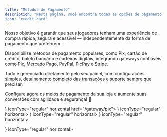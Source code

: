 ```yaml
---
title: "Métodos de Pagamento"
description: "Nesta página, você encontra todas as opções de pagamento disponíveis para integrar à sua loja Rexie. "
icon: "credit-card"
---
```


Nosso objetivo é garantir que seus jogadores tenham uma experiência de compra rápida, segura e acessível — independentemente da forma de pagamento que preferirem.

Disponibilize métodos de pagamento populares, como Pix, cartão de crédito, boleto bancário e carteiras digitais, integrando gateways confiáveis como Pix, Mercado Pago, PayPal, PicPay e Stripe.

Tudo é gerenciado diretamente pelo seu painel, com configurações simples, detalhamento completo das transações e suporte sempre que precisar.

Configure agora os meios de pagamento da sua loja e aumente suas conversões com agilidade e segurança\! 🚀

<CardGroup cols={1}>
  <Card title="Pix" icon={<svg xmlns="http://www.w3.org/2000/svg" x="0px" y="0px" width="35" height="35" viewBox="0 0 65 65">
<path fill="#4db6ac" d="M11.9,12h-0.68l8.04-8.04c2.62-2.61,6.86-2.61,9.48,0L36.78,12H36.1c-1.6,0-3.11,0.62-4.24,1.76	l-6.8,6.77c-0.59,0.59-1.53,0.59-2.12,0l-6.8-6.77C15.01,12.62,13.5,12,11.9,12z"></path><path fill="#4db6ac" d="M36.1,36h0.68l-8.04,8.04c-2.62,2.61-6.86,2.61-9.48,0L11.22,36h0.68c1.6,0,3.11-0.62,4.24-1.76	l6.8-6.77c0.59-0.59,1.53-0.59,2.12,0l6.8,6.77C32.99,35.38,34.5,36,36.1,36z"></path><path fill="#4db6ac" d="M44.04,28.74L38.78,34H36.1c-1.07,0-2.07-0.42-2.83-1.17l-6.8-6.78c-1.36-1.36-3.58-1.36-4.94,0	l-6.8,6.78C13.97,33.58,12.97,34,11.9,34H9.22l-5.26-5.26c-2.61-2.62-2.61-6.86,0-9.48L9.22,14h2.68c1.07,0,2.07,0.42,2.83,1.17	l6.8,6.78c0.68,0.68,1.58,1.02,2.47,1.02s1.79-0.34,2.47-1.02l6.8-6.78C34.03,14.42,35.03,14,36.1,14h2.68l5.26,5.26	C46.65,21.88,46.65,26.12,44.04,28.74z"></path>
</svg>} iconType="regular" horizontal href="/gateway/pix">
    
  </Card>
</CardGroup>

<CardGroup cols={1}>
  <Card title="Mercado Pago" icon={<svg xmlns="http://www.w3.org/2000/svg" x="0px" y="0px" width="35" height="35" viewBox="0 0 65 65">
<ellipse cx="23.5" cy="23.5" fill="#4fc3f7" rx="21.5" ry="15.5"></ellipse><path fill="#fafafa" d="M22.471,24.946c-1.978-5.537-4.884-10.881-6.085-12.995c-0.352-0.619-0.787-1.186-1.29-1.69 l-2.553-2.553c-0.391-0.391-1.414,0-1.414,0L9.497,8.734l-0.162,2.319L8.773,11c-0.518,0-0.938,0.42-0.938,0.938 c0,0.52,0.413,0.969,0.933,0.961c1.908-0.03,3.567,1.601,3.567,1.601h2c0.32,0.32,1.139,1.366,1.328,2.439 c0.107,0.611,0.154,1.229,0.119,1.848C15.458,24.622,16.835,26,16.835,26c-5.5-3.5-14.819-2.964-14.819-2.964l0.193,3.016L5,31 c0.919,0.212,0.744-0.626,1.765-0.504c6.199,0.741,13.57,0.004,13.57,0.004c1.5,0,1.958-0.793,2.665-1.5 C24,28,22.849,26.004,22.471,24.946z"></path><path fill="#fafafa" d="M24.913,24.946c1.978-5.537,4.884-10.881,6.085-12.995c0.352-0.619,0.787-1.186,1.29-1.69 l2.553-2.553c0.391-0.391,1.414,0,1.414,0L37.814,9l0.235,2.053L38.611,11c0.518,0,0.938,0.42,0.938,0.938 c0,0.52-0.413,0.969-0.933,0.961c-1.908-0.03-3.567,1.601-3.567,1.601h-2c-0.32,0.32-1.139,1.366-1.328,2.439 c-0.107,0.611-0.154,1.229-0.119,1.848C31.926,24.622,30.549,26,30.549,26c5.5-3.5,15-3,15-3l-0.165,3l-3,5 c-0.919,0.212-0.744-0.626-1.765-0.504c-6.199,0.741-13.57,0.004-13.57,0.004c-1.5,0-1.958-0.793-2.665-1.5 C23.384,28,24.535,26.004,24.913,24.946z"></path><path fill="#1a237e" d="M43.832,16.326c-0.311-0.415-0.644-0.808-0.992-1.187c-0.059-0.064-0.123-0.123-0.183-0.186 c-0.309-0.326-0.628-0.639-0.96-0.938c-0.026-0.023-0.053-0.045-0.079-0.068c-0.587-0.522-1.201-1.012-1.845-1.454 c0.071-0.175,0.11-0.364,0.11-0.555c0-0.792-0.643-1.437-1.481-1.437c-0.001,0-0.003,0-0.004,0l-0.015,0.002V9.32 c0-0.534-0.288-1.032-0.75-1.299L36.269,7.24c-0.221-0.085-1.356-0.478-1.946,0.113l-1.837,1.838 c-0.381-0.106-0.89-0.25-1.211-0.326C28.893,8.288,26.446,8.014,24,8c-3.031-0.004-6.095,0.39-9.018,1.275l-1.921-1.921 c-0.59-0.59-1.725-0.199-2.018-0.079L9.75,8.021C9.288,8.288,9,8.786,9,9.32v1.186L8.938,10.5c-0.793,0-1.438,0.646-1.438,1.438 c0,0.311,0.103,0.614,0.283,0.865c-0.978,0.715-1.903,1.512-2.722,2.422c-0.315,0.35-0.616,0.715-0.9,1.096 C2.638,18.346,2.061,20.87,2,23.5c-0.035,2.628,0.455,5.223,1.932,7.343c1.478,2.132,3.451,3.854,5.624,5.163 c4.378,2.609,9.436,3.749,14.444,3.846c2.511-0.026,5.023-0.319,7.471-0.924c2.442-0.624,4.81-1.582,6.986-2.9 c2.163-1.328,4.143-3.041,5.617-5.18c1.476-2.122,1.932-4.719,1.894-7.347C45.905,20.87,45.357,18.348,43.832,16.326z M40.793,15.139c0.229,0.225,0.448,0.459,0.662,0.697c0.096,0.107,0.195,0.211,0.288,0.32c0.293,0.347,0.573,0.703,0.828,1.076 c1.088,1.579,1.785,3.39,1.957,5.242c-2.274-0.031-8.444,0.114-13.042,2.342c0.335-1.133,0.619-3.016,0.449-6.058 c-0.03-0.552,0.008-1.135,0.113-1.733c0.139-0.79,0.702-1.618,1.054-2.026h0.727c0.731,0,1.432-0.224,2.025-0.647 c0.624-0.444,1.559-0.981,2.588-0.954c0.072,0,0.139-0.03,0.21-0.04c0.267,0.192,0.536,0.383,0.792,0.587 c0.076,0.061,0.15,0.124,0.225,0.186c0.273,0.224,0.538,0.457,0.795,0.696C40.576,14.93,40.686,15.034,40.793,15.139z M24,9 c2.369,0.026,4.734,0.303,7.027,0.87c0.208,0.053,0.412,0.118,0.617,0.181c-0.482,0.503-0.906,1.054-1.246,1.652 c-1.175,2.068-4.124,7.483-6.121,13.075c-0.075,0.208-0.163,0.43-0.255,0.66c-0.112,0.281-0.226,0.572-0.331,0.868 c-0.104-0.296-0.219-0.588-0.331-0.868c-0.092-0.23-0.18-0.452-0.255-0.66c-2-5.599-4.947-11.009-6.121-13.075 c-0.297-0.523-0.667-1.004-1.074-1.456C18.522,9.461,21.264,9.054,24,9z M5.435,17.238c0.251-0.364,0.524-0.713,0.811-1.052 c0.094-0.112,0.196-0.218,0.294-0.327c0.202-0.225,0.408-0.448,0.625-0.662c0.115-0.114,0.233-0.224,0.351-0.335 c0.229-0.213,0.463-0.421,0.704-0.622c0.099-0.083,0.198-0.166,0.299-0.247c0.243-0.193,0.495-0.376,0.748-0.558 c0.886,0.089,1.707,0.522,2.262,0.918C12.123,14.776,12.823,15,13.555,15h0.727c0.352,0.407,0.915,1.235,1.054,2.026 c0.105,0.597,0.143,1.18,0.113,1.733c-0.17,3.042,0.114,4.927,0.449,6.059c-4.193-2.029-9.734-2.333-12.425-2.344 C3.648,20.623,4.346,18.814,5.435,17.238z M6.236,30.271c-0.192-0.224-0.396-0.437-0.572-0.673 C4.329,27.826,3.49,25.705,3.426,23.5c0-0.008,0.001-0.017,0.001-0.025c2.878,0.006,9.226,0.351,13.305,2.947 c0.211,0.134,0.484,0.088,0.646-0.104c0.162-0.19,0.153-0.477-0.014-0.662c-0.012-0.014-1.218-1.422-0.916-6.842 c0.035-0.63-0.007-1.29-0.126-1.962c-0.218-1.235-1.133-2.372-1.467-2.706C14.76,14.053,14.632,14,14.5,14h-0.945 c-0.522,0-1.021-0.159-1.445-0.462c-0.745-0.531-1.925-1.147-3.185-1.14c-0.131,0.004-0.226-0.063-0.281-0.117 C8.552,12.192,8.5,12.067,8.5,11.938c0-0.242,0.196-0.438,0.391-0.44l0.562,0.054c0.111,0.007,0.216-0.027,0.308-0.084l0.386,0.386 C10.242,11.949,10.37,12,10.5,12c0.053,0,0.106-0.009,0.158-0.025l1.207-0.402l1.281,1.281C13.244,12.951,13.372,13,13.5,13 s0.256-0.049,0.354-0.146c0.195-0.195,0.195-0.512,0-0.707L12.707,11l0.146-0.146C12.951,10.756,13,10.628,13,10.5 s-0.049-0.256-0.146-0.354l-1-1c-0.195-0.195-0.512-0.195-0.707,0C11.049,9.244,11,9.372,11,9.5s0.049,0.256,0.146,0.354 l0.646,0.646l-0.063,0.063l-1.095,0.365L10,10.293V9.32c0-0.178,0.096-0.344,0.25-0.434l1.22-0.712 c0.365-0.139,0.792-0.179,0.883-0.114l2.554,2.554c0.475,0.475,0.882,1.007,1.209,1.583c1.161,2.043,4.076,7.393,6.049,12.917 c0.078,0.219,0.171,0.452,0.267,0.694c0.347,0.871,0.741,1.858,0.58,2.583C22.808,29.309,21.728,30,20.49,30 c-0.07,0.002-7.123,0.139-13.425,0.011C6.798,30.002,6.509,30.114,6.236,30.271z M37.217,33.918 c-1.98,1.119-4.156,1.898-6.385,2.419c-2.228,0.539-4.528,0.798-6.832,0.812c-4.592,0.01-9.259-0.951-13.23-3.208 c-1.401-0.799-2.709-1.764-3.832-2.891c0.036-0.014,0.083-0.038,0.107-0.039C13.367,31.138,20.439,31.001,20.5,31 c1.396,0,2.616-0.673,3.192-1.67c0.575,0.997,1.794,1.67,3.182,1.67c0.071,0.002,7.146,0.139,13.462,0.011 c0.089,0.003,0.272,0.102,0.483,0.249C39.748,32.289,38.531,33.185,37.217,33.918z M42.329,29.593 c-0.247,0.329-0.526,0.635-0.803,0.941c-0.37-0.273-0.81-0.524-1.192-0.524c-0.005,0-0.011,0-0.017,0 c-6.3,0.125-13.354-0.01-13.434-0.011c-1.228,0-2.308-0.691-2.512-1.608c-0.161-0.725,0.232-1.712,0.58-2.583 c0.096-0.242,0.189-0.476,0.267-0.694c1.971-5.518,4.887-10.871,6.049-12.917c0.327-0.576,0.734-1.108,1.209-1.583l2.55-2.551 C35.122,8,35.548,8.037,35.841,8.14l1.293,0.747c0.154,0.09,0.25,0.256,0.25,0.434v0.973l-0.635,0.635l-1.095-0.365L35.591,10.5 l0.646-0.646c0.098-0.098,0.146-0.226,0.146-0.354s-0.049-0.256-0.146-0.354c-0.195-0.195-0.512-0.195-0.707,0l-1,1 c-0.098,0.098-0.146,0.226-0.146,0.354s0.049,0.256,0.146,0.354L34.677,11l-1.146,1.146c-0.195,0.195-0.195,0.512,0,0.707 C33.628,12.951,33.756,13,33.884,13s0.256-0.049,0.354-0.146l1.281-1.281l1.207,0.402C36.777,11.991,36.831,12,36.884,12 c0.13,0,0.258-0.051,0.354-0.146l0.386-0.386c0.092,0.057,0.197,0.092,0.308,0.084l0.515-0.052c0.242,0,0.438,0.196,0.438,0.438 c0,0.129-0.052,0.254-0.143,0.343c-0.056,0.055-0.157,0.109-0.282,0.117c-1.279,0.011-2.439,0.608-3.185,1.14 C34.851,13.841,34.352,14,33.83,14h-0.946c-0.133,0-0.26,0.053-0.354,0.146c-0.334,0.334-1.25,1.473-1.467,2.706 c-0.118,0.674-0.161,1.334-0.126,1.963c0.302,5.419-0.904,6.827-0.907,6.831c-0.18,0.181-0.196,0.468-0.037,0.666 c0.159,0.199,0.442,0.246,0.659,0.109c4.408-2.805,11.576-2.969,13.922-2.942c0,0.007,0.001,0.013,0.001,0.02 C44.507,25.705,43.666,27.824,42.329,29.593z"></path>
</svg>} iconType="regular" horizontal>
    
  </Card>
</CardGroup>

<CardGroup cols={1}>
  <Card title="PayPal" icon={<svg xmlns="http://www.w3.org/2000/svg" x="0px" y="0px" width="35" height="35" viewBox="0 0 65 65">
<path fill="#1565C0" d="M18.7,13.767l0.005,0.002C18.809,13.326,19.187,13,19.66,13h13.472c0.017,0,0.034-0.007,0.051-0.006C32.896,8.215,28.887,6,25.35,6H11.878c-0.474,0-0.852,0.335-0.955,0.777l-0.005-0.002L5.029,33.813l0.013,0.001c-0.014,0.064-0.039,0.125-0.039,0.194c0,0.553,0.447,0.991,1,0.991h8.071L18.7,13.767z"></path><path fill="#039BE5" d="M33.183,12.994c0.053,0.876-0.005,1.829-0.229,2.882c-1.281,5.995-5.912,9.115-11.635,9.115c0,0-3.47,0-4.313,0c-0.521,0-0.767,0.306-0.88,0.54l-1.74,8.049l-0.305,1.429h-0.006l-1.263,5.796l0.013,0.001c-0.014,0.064-0.039,0.125-0.039,0.194c0,0.553,0.447,1,1,1h7.333l0.013-0.01c0.472-0.007,0.847-0.344,0.945-0.788l0.018-0.015l1.812-8.416c0,0,0.126-0.803,0.97-0.803s4.178,0,4.178,0c5.723,0,10.401-3.106,11.683-9.102C42.18,16.106,37.358,13.019,33.183,12.994z"></path><path fill="#283593" d="M19.66,13c-0.474,0-0.852,0.326-0.955,0.769L18.7,13.767l-2.575,11.765c0.113-0.234,0.359-0.54,0.88-0.54c0.844,0,4.235,0,4.235,0c5.723,0,10.432-3.12,11.713-9.115c0.225-1.053,0.282-2.006,0.229-2.882C33.166,12.993,33.148,13,33.132,13H19.66z"></path>
</svg>} iconType="regular" horizontal>
    
  </Card>
</CardGroup>

<CardGroup cols={1}>
  <Card title="PicPay" icon={<svg viewBox="0 0 24 24" xmlns="http://www.w3.org/2000/svg"><path fill="#00A748" d="m16.463 1.587v7.537h7.537v-7.537zm1.256 1.256h5.025v5.025h-5.025zm1.256 1.256v2.513h2.513v-2.513zm-15.205 1.256v3.175h3.376c2.142 0 3.358 1.04 3.358 2.939 0 1.947-1.216 3.011-3.358 3.011h-3.377v-5.95h-3.769v13.884h3.769v-4.76h3.57c4.333 0 6.815-2.352 6.815-6.32 0-3.771-2.482-5.978-6.814-5.978z"/></svg>} iconType="regular" horizontal>
    
  </Card>
</CardGroup>

<CardGroup cols={1}>
  <Card title="Stripe" icon={<svg version="1.0" xmlns="http://www.w3.org/2000/svg"
width="22" height="22" viewBox="0 0 65 65"
preserveAspectRatio="xMidYMid meet">

<g transform="translate(0.000000,64.000000) scale(0.100000,-0.100000)"
fill="#000000" stroke="none">
<path fill="#635BFF" d="M279 630 c-110 -18 -170 -83 -171 -186 -1 -85 40 -129 167 -178 39
-15 76 -32 83 -38 15 -13 16 -50 0 -66 -19 -19 -108 -13 -180 12 l-68 24 0
-79 0 -78 55 -17 c31 -8 92 -16 136 -16 137 0 222 59 236 162 14 103 -29 160
-159 210 -103 39 -125 62 -92 94 21 22 88 20 163 -3 l61 -19 0 78 0 78 -47 10
c-73 16 -133 20 -184 12z"/></g></svg>} iconType="regular" horizontal>
    
  </Card>
</CardGroup>